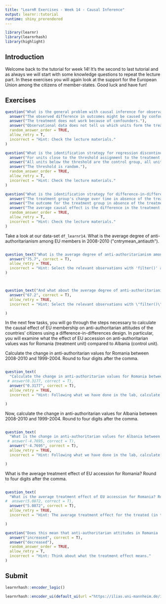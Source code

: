 ```yaml
---
title: "LearnR Exercises - Week 14 - Causal Inference"
output: learnr::tutorial
runtime: shiny_prerendered
---
```


```r
library(learnr)
library(learnrhash)
library(highlight)
```

## Introduction

Welcome back to the tutorial for week 14! It's the second to last tutorial and as always we will start with some knowledge questions to repeat the lecture part. In these exercises you will again look at the support for the European Union among the citizens of member-states. Good luck and have fun!

## Exercises

```r
question("What is the general problem with causal inference for observational data?",
  answer("The observed difference in outcomes might be caused by confounders instead of the treatment.", correct = T),
  answer("The treatment does not work because of confounders."),
  answer("Observational data does not tell us which units form the treatment and the control group."),
  random_answer_order = TRUE,
  allow_retry = T,
  incorrect = "Hint: Check the lecture materials."
)

```


```r
question("What is the identification strategy for regression discontinuity designs?",
  answer("For units close to the threshold assignment to the treatment is as-if random.", correct = T),
  answer("All units below the threshold are the control group, all units above the threshold the treatment group."),
  answer("The threshold is random."),
  random_answer_order = TRUE,
  allow_retry = T,
  incorrect = "Hint: Check the lecture materials."
)

```


```r
question("What is the identification strategy for difference-in-differences designs?",
  answer("The treatment group's change over time in absence of the treatment is equal to the control group's change over time.", correct = T),
  answer("The outcome for the treatment group in absence of the treatment is identical to the outcome of the control group."),
  answer("The average causal effect is the difference in the treatment group's outcome before and after the treatment."),
  random_answer_order = TRUE,
  allow_retry = T,
  incorrect = "Hint: Check the lecture materials."
)

```



Take a look at our data-set `df_learnr14`. What is the average degree of anti-authoritarianism among EU members in 2008-2010 (\"cntrymean_antiauth\").
  
```r


```


```r

question_text("What is the average degree of anti-authoritarianism among EU members in 2008-2010 ('cntrymean_antiaut').",
  answer("75.7", correct = T),
  allow_retry = TRUE,
  incorrect = "Hint: Select the relevant observations with 'filter()' and use the 'mean()' command to calculate the average."
)




```


```r
question_text("And what about the average degree of anti-authoritarianism among non-EU members in the same time frame?",
  answer("67.2", correct = T),
  allow_retry = TRUE,
  incorrect = "Hint: Select the relevant observations with \"filter()\" and use the \"mean()\" command to calculate the average."

)


```


In the next few tasks, you will go through the steps necessary to calculate the causal effect of EU membership on anti-authoritarian attitudes of the countries' citizens using a difference-in-differences design. In particular, you will examine what the effect of EU accession on anti-authoritarian values was for Romania (treatment unit) compared to Albania (control unit).




Calculate the change in anti-authoritarian values for Romania between 2008-2010 and 1999-2004. Round to four digits after the comma.
```r



```


```r
question_text(
  "Calculate the change in anti-authoritarian values for Romania between 2008-2010 and 1999-2004. Round to four digits after the comma.",
 # answer(0.3177, correct = T),
  answer("0.3177", correct = T),
  allow_retry = TRUE,
  incorrect = "Hint: Following what we have done in the lab, calculate the values of \"cntrymean_antiauth\" for Romania for these two time points and subtract them from each other."

)


```



Now, calculate the change in anti-authoritarian values for Albania between 2008-2010 and 1999-2004. Round to four digits after the comma.

```r



```



```r
question_text(
  "What is the change in anti-authoritarian values for Albania between 2008-2010 and 1999-2004. Round to four digits after the comma.",
 # answer(-4.7695, correct = T),
  answer("-4.7695", correct = T),
  allow_retry = TRUE,
  incorrect = "Hint: Following what we have done in the lab, calculate the values of \"cntrymean_antiauth\" for Albania for these two time points and subtract them from each other."

)


```


What is the average treatment effect of EU accession for Romania? Round to four digits after the comma.

```r



```


```r
question_text(
  "What is the average treatment effect of EU accession for Romania? Round to four digits after the comma.",
#  answer(5.0872, correct = T),
  answer("5.0872", correct = T),
  allow_retry = TRUE,
  incorrect = "Hint: The average treatment effect for the treated (in this case, Romania) is the difference between the change in outcomes for the treatment unit (Romania) and the change in outcomes for the control unit (Albania)."

)


```



```r
question("Does this mean that anti-authoritarian attitudes in Romania ... due to EU accession?",
  answer("increased", correct = T),
  answer("decreased"),
  random_answer_order = TRUE,
  allow_retry = T,
  incorrect = "Hint: Think about what the treatment effect means."
)
```






## Submit

```r
learnrhash::encoder_logic()
```

```r
learnrhash::encoder_ui(default_ui(url ="https://ilias.uni-mannheim.de/ilias.php?baseClass=ilObjSurveyGUI&ref_id=1097912&cmd=infoScreen"))
```